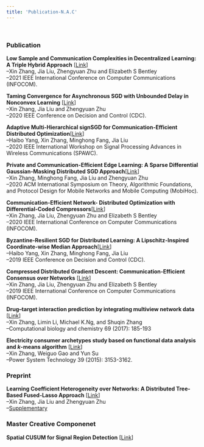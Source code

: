 ```yaml
---
title: 'Publication-N.A.C'
---
```

&nbsp;

### **Publication**  

**Low Sample and Communication Complexities in Decentralized Learning: A Triple Hybrid Approach** [[Link]()]    
--Xin Zhang, Jia Liu, Zhengyuan Zhu and Elizabeth S Bentley   
--2021 IEEE International Conference on Computer Communications (INFOCOM).    

**Taming Convergence for Asynchronous SGD with Unbounded Delay in Nonconvex Learning** [[Link](https://arxiv.org/pdf/1805.09470.pdf)]  
--Xin Zhang, Jia Liu and Zhengyuan Zhu    
--2020 IEEE Conference on Decision and Control (CDC).  

**Adaptive Multi-Hierarchical signSGD for Communication-Efficient Distributed Optimization**[[Link](http://web.cs.iastate.edu/~jialiu/publications/sign2SGD.pdf)]     
--Haibo Yang, Xin Zhang, Minghong Fang, Jia Liu    
--2020 IEEE International Workshop on Signal Processing Advances in Wireless Communications (SPAWC).     

**Private and Communication-Efficient Edge Learning: A Sparse Differential Gaussian-Masking Distributed SGD Approach**[[Link](https://arxiv.org/pdf/2001.03836.pdf)]  
--Xin Zhang, Minghong Fang, Jia Liu and Zhengyuan Zhu     
--2020 ACM International Symposium on Theory, Algorithmic Foundations, and Protocol Design for Mobile Networks and Mobile Computing (MobiHoc).   

**Communication-Efficient Network- Distributed Optimization with Differential-Coded Compressors**[[Link](https://arxiv.org/pdf/1912.03208.pdf)]  
--Xin Zhang, Jia Liu, Zhengyuan Zhu and Elizabeth S Bentley   
--2020 IEEE International Conference on Computer Communications (INFOCOM).   

**Byzantine-Resilient SGD for Distributed Learning: A Lipschitz-Inspired Coordinate-wise Median Approach**[[Link](https://arxiv.org/pdf/1909.04532.pdf)]   
--Haibo Yang, Xin Zhang, Minghong Fang, Jia Liu    
--2019 IEEE Conference on Decision and Control (CDC).   

**Compressed Distributed Gradient Descent: Communication-Efficient Consensus over Networks** [[Link](https://arxiv.org/pdf/1812.04048.pdf)]  
--Xin Zhang, Jia Liu, Zhengyuan Zhu and Elizabeth S Bentley   
--2019 IEEE International Conference on Computer Communications (INFOCOM). 

**Drug–target interaction prediction by integrating multiview network data** [[Link](https://www.sciencedirect.com/science/article/pii/S1476927117301950)]   
--Xin Zhang, Limin Li, Michael K.Ng, and Shuqin Zhang  
--Computational biology and chemistry 69 (2017): 185-193    

**Electricity consumer archetypes study based on functional data analysis and $k$-means algorithm** [[Link](http://new.oversea.cnki.net/KCMS/detail/detail.aspx?dbcode=CJFQ&dbname=CJFDLAST2015&filename=DWJS201511025&v=MDU3NzFOcm85SFlZUjhlWDFMdXhZUzdEaDFUM3FUcldNMUZyQ1VSTE9mWWVkcUZ5bmtWN3ZLSVRyQmZiRzRIOVQ=)]  
--Xin Zhang, Weiguo Gao and Yun Su  
--Power System Technology  39 (2015): 3153-3162.

### **Preprint**  

**Learning Coefficient Heterogeneity over Networks: A Distributed Tree-Based Fused-Lasso Approach** [[Link](https://arxiv.org/pdf/1905.11549.pdf)]   
--Xin Zhang, Jia Liu and Zhengyuan Zhu     
--[Supplementary](files/Supp_MSTClustering_FLASSO_ADMM.pdf)


### **Master Creative Componenet**  
**Spatial CUSUM for Signal Region Detection** [[Link](https://lib.dr.iastate.edu/cgi/viewcontent.cgi?article=1049&context=creativecomponents)]    



